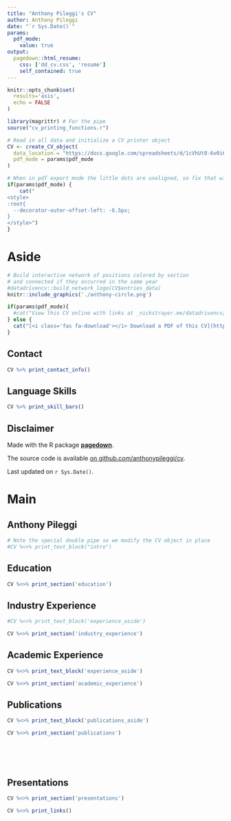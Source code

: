 ```yaml
---
title: "Anthony Pileggi's CV"
author: Anthony Pileggi
date: "`r Sys.Date()`"
params:
  pdf_mode:
    value: true
output:
  pagedown::html_resume:
    css: ['dd_cv.css', 'resume']
    self_contained: true
---
```


```r
knitr::opts_chunk$set(
  results='asis', 
  echo = FALSE
)

library(magrittr) # For the pipe
source("cv_printing_functions.r")

# Read in all data and initialize a CV printer object
CV <- create_CV_object(
  data_location = "https://docs.google.com/spreadsheets/d/1cVhUt0-6v0i6zBPl6DEDOp6C4kt6gFsrSLPVq8eVWdc/edit?usp=sharing",  
  pdf_mode = params$pdf_mode
)

```


```r
# When in pdf export mode the little dots are unaligned, so fix that with some conditional CSS.
if(params$pdf_mode) {
    cat("
<style>
:root{
  --decorator-outer-offset-left: -6.5px;
}
</style>")
}
```


Aside
================================================================================

```r
# Build interactive network of positions colored by section
# and connected if they occurred in the same year
#datadrivencv::build_network_logo(CV$entries_data)
knitr::include_graphics('./anthony-circle.png')
```


```r
if(params$pdf_mode){
  #cat("View this CV online with links at _nickstrayer.me/datadrivencv/_")
} else {
  cat("[<i class='fas fa-download'></i> Download a PDF of this CV](https://github.com/anthonypileggi/cv/raw/master/pileggi_cv.pdf)")
}
```

Contact {#contact}
--------------------------------------------------------------------------------

```r
CV %>% print_contact_info()
```



Language Skills {#skills}
--------------------------------------------------------------------------------

```r
CV %>% print_skill_bars()
```



Disclaimer {#disclaimer}
--------------------------------------------------------------------------------

Made with the R package [**pagedown**](https://github.com/rstudio/pagedown). 

The source code is available [on github.com/anthonypileggi/cv](https://github.com/anthonypileggi/cv).

Last updated on `r Sys.Date()`.



Main
================================================================================

Anthony Pileggi {#title}
--------------------------------------------------------------------------------

```r
# Note the special double pipe so we modify the CV object in place
#CV %<>% print_text_block("intro") 
```



Education {data-icon=graduation-cap data-concise=true}
--------------------------------------------------------------------------------

```r
CV %<>% print_section('education')
```



Industry Experience {data-icon=laptop}
--------------------------------------------------------------------------------

::: aside
```r
#CV %<>% print_text_block('experience_aside')
```
:::

```r
CV %<>% print_section('industry_experience')
```


Academic Experience {data-icon=chalkboard-teacher}
--------------------------------------------------------------------------------

::: aside
```r
CV %<>% print_text_block('experience_aside')
```
:::

```r
CV %<>% print_section('academic_experience')
```


Publications {data-icon=book}
--------------------------------------------------------------------------------

::: aside
```r
CV %<>% print_text_block('publications_aside')
```
:::

```r
CV %<>% print_section('publications')
```

<!-- These breaks just force a new page so section doesnt get cut off -->
<br>
<br>
<br>

Presentations {data-icon=newspaper}
--------------------------------------------------------------------------------


```r
CV %<>% print_section('presentations')
```




```r
CV %<>% print_links()
```

